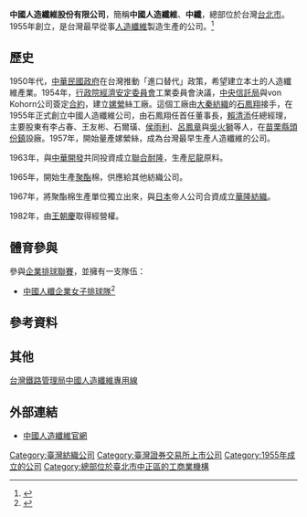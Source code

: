 {{Refimprove|time=2018-01-20T01:33:26+00:00}}
{{Infobox company
| name = 中國人造纖維股份有限公司
| name_en = China Man-Made Fiber Corporation
| logo = China Man-Made Fiber Corporation logo.svg
| logo_size = 
| logo_caption = 
| image = 
| image_size = 
| image_caption = 
| type = [[股份有限公司|股份有限公司]]
| trading_name = 中國人造纖維
| traded_as = {{twse|1718}}<br/>（1963年12月2日上市）
| com_code = 
| local_code_name = TW
| local_code = 07066907
| foundation = 1955年5月11日
| location = {{ROC-TW}}<br>[[台北市|台北市]][[新生南路|新生南路]]一段50號10-11樓（世界貿易大樓）<br>[[高雄市|高雄市]][[大社區|大社區]]經建路8號
| locations = 
| area_served = [[台灣|台灣]]
| founder = 
| key_people = [[董事長|董事長]]：[[王貴賢|王貴賢]]<br>[[總經理|總經理]]：[[莊銘山|莊銘山]]
| industry = [[化學工業|化學工業]]
| products = 
| services = 
| revenue = 
| operating_income = 
| net_income = 
| assets = [[新臺幣|新臺幣]]14,700,000,000元
| equity = 
| owner = 
| num_employees = 
| num_employees_year = 
| parent = 
| divisions = 
| subsidy = 
| homepage = {{URL|https://www.cmfc.com.tw/}}
| slogan = 
| capital = [[新臺幣|新臺幣]]16,213,672,000元
| market_value = 
| P/E_ratio = 
| earnings_per_share = 
| net_asset_value = 
| accounting_period = 
| major_shareholder = 
| footnotes = 
}}
'''中國人造纖維股份有限公司'''，簡稱'''中國人造纖維'''、'''中纖'''，總部位於台灣[[台北市|台北市]]。1955年創立，是台灣最早從事[[人造纖維|人造纖維]]製造生產的公司。<ref>{{Cite web|title=中國人造纖維|url=http://www.cmfc.com.tw/tw/about.aspx|access-date=2021-05-27|work=www.cmfc.com.tw|archive-date=2021-05-27|archive-url=https://web.archive.org/web/20210527090619/http://www.cmfc.com.tw/tw/about.aspx}}</ref>

==歷史==
1950年代，[[中華民國政府|中華民國政府]]在台灣推動「進口替代」政策，希望建立本土的人造纖維產業。1954年，[[行政院經濟安定委員會|行政院經濟安定委員會]]工業委員會決議，[[中央信託局|中央信託局]]與von Kohorn公司簽定[[合約|合約]]，建立[[嫘縈|嫘縈]]絲工廠。這個工廠由[[大秦紡織|大秦紡織]]的[[石鳳翔|石鳳翔]]接手，在1955年正式創立中國人造纖維公司，由石鳳翔任首任董事長，[[賴清添|賴清添]]任總經理，主要股東有李占春、王友彬、石爾璜、[[侯雨利|侯雨利]]、[[呂鳳章|呂鳳章]]與[[吳火獅|吳火獅]]等人，在[[苗栗縣|苗栗縣]][[頭份鎮|頭份鎮]]設廠。1957年，開始量產嫘縈絲，成為台灣最早生產人造纖維的公司。

1963年，與[[中華開發|中華開發]]共同投資成立[[聯合耐隆|聯合耐隆]]，生產[[尼龍|尼龍]]原料。

1965年，開始生產[[聚酯|聚酯]]棉，供應給其他紡織公司。

1967年，將聚酯棉生產單位獨立出來，與[[日本|日本]]帝人公司合資成立[[華隆紡織|華隆紡織]]。

1982年，由[[王朝慶|王朝慶]]取得經營權。

== 體育參與 ==
參與[[企業排球聯賽|企業排球聯賽]]，並擁有一支隊伍：

* [[中國人纖企業女子排球隊|中國人纖企業女子排球隊]]<ref>{{Cite web|title=中國人纖 CMFC|url=http://tvl.ctvba.org.tw/team/%e4%b8%ad%e7%ba%96/|access-date=2021-05-27|language=zh-TW|archive-date=2021-05-27|archive-url=https://web.archive.org/web/20210527090607/http://tvl.ctvba.org.tw/team/%E4%B8%AD%E7%BA%96/}}</ref>

==參考資料==
{{reflist}}

==其他==
[[台灣鐵路管理局|台灣鐵路管理局]][[中國人造纖維專用線|中國人造纖維專用線]]

==外部連結==
* [https://www.cmfc.com.tw/ 中國人造纖維官網]{{Wayback|url=http://www.cmfc.com.tw/ |date=20011214045425 }}

[[Category:臺灣紡織公司|Category:臺灣紡織公司]]
[[Category:臺灣證券交易所上市公司|Category:臺灣證券交易所上市公司]]
[[Category:1955年成立的公司|Category:1955年成立的公司]]
[[Category:總部位於臺北市中正區的工商業機構|Category:總部位於臺北市中正區的工商業機構]]